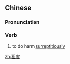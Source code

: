 ==Chinese==
{{zh-forms}}

===Pronunciation===
{{zh-pron
|m=jūhài
|cat=v
}}

===Verb===
{{zh-verb}}

# to do harm [[surreptitiously]]

[[zh:狙害]]